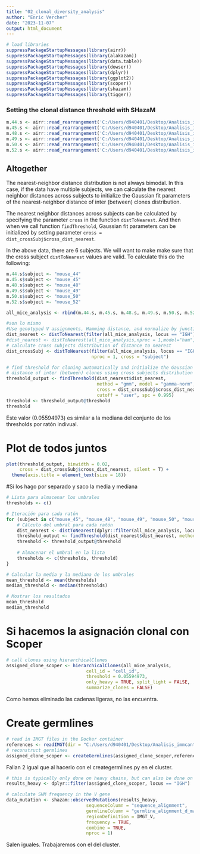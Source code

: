 ---
title: "02_clonal_diversity_analysis"
author: "Enric Vercher"
date: "2023-11-07"
output: html_document
---

```{r}
# load libraries
suppressPackageStartupMessages(library(airr))
suppressPackageStartupMessages(library(alakazam))
suppressPackageStartupMessages(library(data.table))
suppressPackageStartupMessages(library(dowser))
suppressPackageStartupMessages(library(dplyr))
suppressPackageStartupMessages(library(ggplot2))
suppressPackageStartupMessages(library(scoper))
suppressPackageStartupMessages(library(shazam))
suppressPackageStartupMessages(library(tigger))
```

### Setting the clonal distance threshold with SHazaM


```{r}
m.44.s <- airr::read_rearrangement('C:/Users/d940401/Desktop/Analisis_immcantation/Analisis_Enric/Datos_Enric/Datos_TFM/00_Datos_filtrados_slurm/02_Genotipado/m.44_genotyped.tsv')
m.45.s <- airr::read_rearrangement('C:/Users/d940401/Desktop/Analisis_immcantation/Analisis_Enric/Datos_Enric/Datos_TFM/00_Datos_filtrados_slurm/02_Genotipado/m.45_genotyped.tsv')
m.48.s <- airr::read_rearrangement('C:/Users/d940401/Desktop/Analisis_immcantation/Analisis_Enric/Datos_Enric/Datos_TFM/00_Datos_filtrados_slurm/02_Genotipado/m.48_genotyped.tsv')
m.49.s <- airr::read_rearrangement('C:/Users/d940401/Desktop/Analisis_immcantation/Analisis_Enric/Datos_Enric/Datos_TFM/00_Datos_filtrados_slurm/02_Genotipado/m.49_genotyped.tsv')
m.50.s <- airr::read_rearrangement('C:/Users/d940401/Desktop/Analisis_immcantation/Analisis_Enric/Datos_Enric/Datos_TFM/00_Datos_filtrados_slurm/02_Genotipado/m.50_genotyped.tsv')
m.52.s <- airr::read_rearrangement('C:/Users/d940401/Desktop/Analisis_immcantation/Analisis_Enric/Datos_Enric/Datos_TFM/00_Datos_filtrados_slurm/02_Genotipado/m.52_genotyped.tsv')
```

## Altogether

The nearest-neighbor distance distribution is not always bimodal. In this case, if the data have multiple subjects, we can calculate the nearest neighbor distances across subjects to initialize the Gaussian fit parameters of the nearest-neighbor distance of inter (between) clones distribution. 

The nearest neighbor distances across subjects can be calculated by specifying the parameter `cross` in the function `distToNearest`. And then when we call function `findThreshold`, Gaussian fit parameters can be initialized by setting parameter `cross = dist_crossSubj$cross_dist_nearest`.

In the above data, there are 6 subjects. We will want to make make sure that the cross subject `distToNearest` values are valid. To calculate this do the following:

```{r}
m.44.s$subject <- "mouse_44"
m.45.s$subject <- "mouse_45"
m.48.s$subject <- "mouse_48"
m.49.s$subject <- "mouse_49"
m.50.s$subject <- "mouse_50"
m.52.s$subject <- "mouse_52"
```

```{r}
all_mice_analysis <- rbind(m.44.s, m.45.s, m.48.s, m.49.s, m.50.s, m.52.s)
```

```{r}
#son lo mismo
#Use genotyped V assignments, Hamming distance, and normalize by junction length
dist_nearest <- distToNearest(filter(all_mice_analysis, locus == "IGH"), nproc = 1,model="ham", normalize ="len",vCallColumn = "v_call_genotyped") #lo mismo que distToNearest(all_mice_analysis)
#dist_nearest <- distToNearest(all_mice_analysis,nproc = 1,model="ham", normalize ="len",vCallColumn = "v_call_genotyped")
# calculate cross subjects distribution of distance to nearest
dist_crossSubj <- distToNearest(filter(all_mice_analysis, locus == "IGH"), 
                                nproc = 1, cross = "subject")

# find threshold for cloning automatically and initialize the Gaussian fit parameters of the nearest-neighbor 
# distance of inter (between) clones using cross subjects distribution of distance to nearest
threshold_output <- findThreshold(dist_nearest$dist_nearest, 
                                  method = "gmm", model = "gamma-norm", 
                                  cross = dist_crossSubj$cross_dist_nearest,
                                  cutoff = "user", spc = 0.995)
threshold <- threshold_output@threshold
threshold
```
Este valor (0.05594973) es similar a la mediana del conjunto de los thresholds por ratón indivual.

# Plot de todos juntos

```{r}
plot(threshold_output, binwidth = 0.02, 
     cross = dist_crossSubj$cross_dist_nearest, silent = T) + 
  theme(axis.title = element_text(size = 18))
```

#Si los hago por separado y saco la media y mediana

```{r}
# Lista para almacenar los umbrales
thresholds <- c()

# Iteración para cada ratón
for (subject in c("mouse_45", "mouse_48", "mouse_49", "mouse_50", "mouse_52")) {
    # Cálculo del umbral para cada ratón
    dist_nearest <- distToNearest(dplyr::filter(all_mice_analysis, locus == "IGH", subject == subject))
    threshold_output <- findThreshold(dist_nearest$dist_nearest, method = "gmm", model = "gamma-norm", cutoff = "user", spc = 0.995)
    threshold <- threshold_output@threshold
    
    # Almacenar el umbral en la lista
    thresholds <- c(thresholds, threshold)
}

# Calcular la media y la mediana de los umbrales
mean_threshold <- mean(thresholds)
median_threshold <- median(thresholds)

# Mostrar los resultados
mean_threshold
median_threshold
```


# Si hacemos la asignación clonal con Scoper

```{r}
# call clones using hierarchicalClones
assigned_clone_scoper <- hierarchicalClones(all_mice_analysis,
                              cell_id = "cell_id",
                              threshold = 0.05594973,
                              only_heavy = TRUE, split_light = FALSE,
                              summarize_clones = FALSE)
```

Como hemos eliminado las cadenas ligeras, no las encuentra.

# Create germlines

```{r}
# read in IMGT files in the Docker container
references <- readIMGT(dir = "C:/Users/d940401/Desktop/Analisis_immcantation/Analisis_Enric/data_IMGT/germlines/imgt/mouse/vdj_scoper")
# reconstruct germlines
assigned_clone_scoper <- createGermlines(assigned_clone_scoper,references, nproc = 1)
```
Fallan 2 igual que al hacerlo con el creategermlines.py en el cluster.

```{r}
# this is typically only done on heavy chains, but can also be done on light chains
results_heavy <- dplyr::filter(assigned_clone_scoper, locus == "IGH")

# calculate SHM frequency in the V gene
data_mutation <- shazam::observedMutations(results_heavy,
                              sequenceColumn = "sequence_alignment",
                              germlineColumn = "germline_alignment_d_mask",
                              regionDefinition = IMGT_V,
                              frequency = TRUE,
                              combine = TRUE,
                              nproc = 1)
```

Salen iguales. Trabajaremos con el del cluster.







